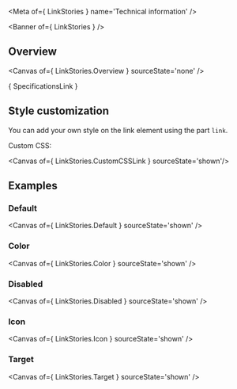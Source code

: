 
<Meta of={ LinkStories } name='Technical information' />

<Banner of={ LinkStories } />

## Overview

<Canvas of={ LinkStories.Overview } sourceState='none' />

<Markdown>{ SpecificationsLink }</Markdown>

## Style customization

You can add your own style on the link element using the part `link`.

Custom CSS:

<Canvas of={ LinkStories.CustomCSSLink } sourceState='shown'/>

## Examples

### Default

<Canvas of={ LinkStories.Default } sourceState='shown' />

### Color
<Canvas of={ LinkStories.Color } sourceState='shown' />

### Disabled
<Canvas of={ LinkStories.Disabled } sourceState='shown' />

### Icon
<Canvas of={ LinkStories.Icon } sourceState='shown' />

### Target
<Canvas of={ LinkStories.Target } sourceState='shown' />
